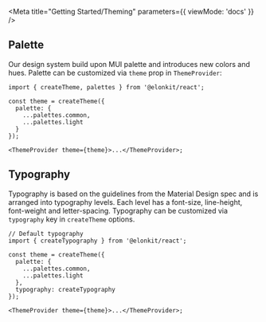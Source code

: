 

<Meta
  title="Getting Started/Theming"
  parameters={{
    viewMode: 'docs'
  }}
/>

## Palette

Our design system build upon MUI palette and introduces new colors and hues. Palette can be customized via `theme` prop
in `ThemeProvider`:

```tsx
import { createTheme, palettes } from '@elonkit/react';

const theme = createTheme({
  palette: {
    ...palettes.common,
    ...palettes.light
  }
});

<ThemeProvider theme={theme}>...</ThemeProvider>;
```

<Story name="Palette">
  <PaletteDemo />
</Story>

## Typography

Typography is based on the guidelines from the Material Design spec and is arranged into typography levels. Each level
has a font-size, line-height, font-weight and letter-spacing. Typography can be customized via `typography` key in
`createTheme` options.

```tsx
// Default typography
import { createTypography } from '@elonkit/react';

const theme = createTheme({
  palette: {
    ...palettes.common,
    ...palettes.light
  },
  typography: createTypography
});

<ThemeProvider theme={theme}>...</ThemeProvider>;
```

<Story name="Typography">
  <TypographyDemo />
</Story>

